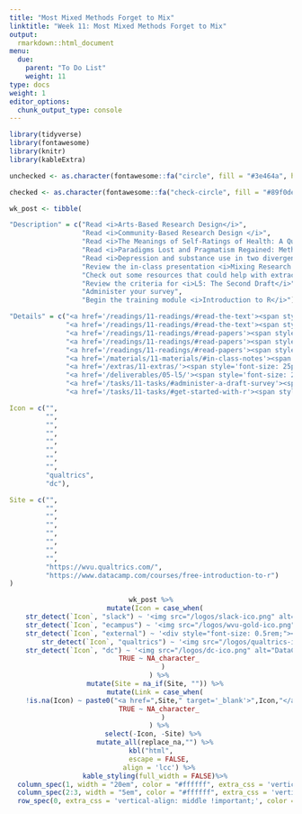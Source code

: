 ```yaml
---
title: "Most Mixed Methods Forget to Mix"
linktitle: "Week 11: Most Mixed Methods Forget to Mix"
output:
  rmarkdown::html_document
menu:
  due:
    parent: "To Do List"
    weight: 11
type: docs
weight: 1
editor_options: 
  chunk_output_type: console
---
```


```r
library(tidyverse)
library(fontawesome)
library(knitr)
library(kableExtra)
```

```r
unchecked <- as.character(fontawesome::fa("circle", fill = "#3e464a", height = "15px"))

checked <- as.character(fontawesome::fa("check-circle", fill = "#89f0de", height = "25px"))

wk_post <- tibble(

"Description" = c("Read <i>Arts-Based Research Design</i>",
                  "Read <i>Community-Based Research Design </i>",
                  "Read <i>The Meanings of Self-Ratings of Health: A Qualitative and Quantitative Approach</i>",
                  "Read <i>Paradigms Lost and Pragmatism Regained: Methodological Implications of Combining Qualitative and Quantitative Methods</i>",
                  "Read <i>Depression and substance use in two divergent high school cultures: A quantitative and qualitative analysis</i>",
                  "Review the in-class presentation <i>Mixing Research Methodologies</i>",
                  "Check out some resources that could help with extracting infromation from articles and visualizing literature reviews",
                  "Review the criteria for <i>L5: The Second Draft</i>",
                  "Administer your survey",
                  "Begin the training module <i>Introduction to R</i>"),

"Details" = c("<a href='/readings/11-readings/#read-the-text'><span style='font-size: 25px; color: #89cff0;'><i class='fas fa-info-circle'></i></span></a>",
              "<a href='/readings/11-readings/#read-the-text'><span style='font-size: 25px; color: #89cff0;'><i class='fas fa-info-circle'></i></span></a>",
              "<a href='/readings/11-readings/#read-papers'><span style='font-size: 25px; color: #89cff0;'><i class='fas fa-info-circle'></i></span></a>",
              "<a href='/readings/11-readings/#read-papers'><span style='font-size: 25px; color: #89cff0;'><i class='fas fa-info-circle'></i></span></a>",
              "<a href='/readings/11-readings/#read-papers'><span style='font-size: 25px; color: #89cff0;'><i class='fas fa-info-circle'></i></span></a>",
              "<a href='/materials/11-materials/#in-class-notes'><span style='font-size: 25px; color: #89cff0;'><i class='fas fa-info-circle'></i></span></a>",
              "<a href='/extras/11-extras/'><span style='font-size: 25px; color: #89cff0;'><i class='fas fa-info-circle'></i></span></a>",
              "<a href='/deliverables/05-l5/'><span style='font-size: 25px; color: #89cff0;'><i class='fas fa-info-circle'></i></span></a>",
              "<a href='/tasks/11-tasks/#administer-a-draft-survey'><span style='font-size: 25px; color: #89cff0;'><i class='fas fa-info-circle'></i></span></a>",
              "<a href='/tasks/11-tasks/#get-started-with-r'><span style='font-size: 25px; color: #89cff0;'><i class='fas fa-info-circle'></i></span></a>"),

Icon = c("", 
         "",
         "",
         "", 
         "",
         "",
         "",
         "",
         "qualtrics",
         "dc"),

Site = c("", 
         "",
         "",
         "",
         "",
         "",
         "", 
         "",
         "https://wvu.qualtrics.com/",
         "https://www.datacamp.com/courses/free-introduction-to-r")
)
```

<center>
```r
wk_post %>%
  mutate(Icon = case_when(
    str_detect(`Icon`, "slack") ~ '<img src="/logos/slack-ico.png" alt="Slack icon" width="25">',
    str_detect(`Icon`, "ecampus") ~ '<img src="/logos/wvu-gold-ico.png" alt="WVU icon" width="25">',
    str_detect(`Icon`, "external") ~ '<div style="font-size: 0.5rem;"><i class="fa fa-external-link fa-2x" aria-hidden="true" style="color:#559977"></i></div>',
        str_detect(`Icon`, "qualtrics") ~ '<img src="/logos/qualtrics-ico.png" alt="Qualtrics icon" width="27">',
    str_detect(`Icon`, "dc") ~ '<img src="/logos/dc-ico.png" alt="DataCamp icon" width="24">',
    TRUE ~ NA_character_
      )
    ) %>%
  mutate(Site = na_if(Site, "")) %>%
  mutate(Link = case_when(
    !is.na(Icon) ~ paste0("<a href=",Site," target='_blank'>",Icon,"</a>"),
    TRUE ~ NA_character_
      )
    ) %>%
  select(-Icon, -Site) %>% 
  mutate_all(replace_na,"") %>%
kbl("html",
    escape = FALSE,
    align = 'lcc') %>%
  kable_styling(full_width = FALSE)%>%
  column_spec(1, width = "20em", color = "#ffffff", extra_css = 'vertical-align: middle !important;') %>%
  column_spec(2:3, width = "5em", color = "#ffffff", extra_css = 'vertical-align: middle !important;') %>%
  row_spec(0, extra_css = 'vertical-align: middle !important;', color = "#f7f7f7")
```
</center>
